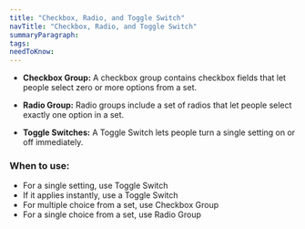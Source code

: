 ```yaml
---
title: "Checkbox, Radio, and Toggle Switch"
navTitle: "Checkbox, Radio, and Toggle Switch"
summaryParagraph:
tags:
needToKnow:
---
```


- **Checkbox Group:** A checkbox group contains checkbox fields that let people select zero or more options from a set. 

- **Radio Group:** Radio groups include a set of radios that let people select exactly one option in a set.

- **Toggle Switches:** A Toggle Switch lets people turn a single setting on or off immediately.

### When to use:

- For a single setting, use Toggle Switch
- If it applies instantly, use a Toggle Switch
- For multiple choice from a set, use Checkbox Group
- For a single choice from a set, use Radio Group
